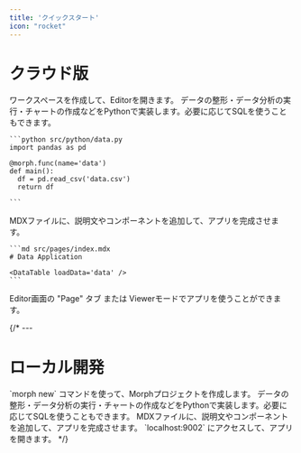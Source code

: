 ```yaml
---
title: 'クイックスタート'
icon: "rocket"
---
```


# クラウド版

<Steps>
  <Step title="ワークスペースを作成する">
    ワークスペースを作成して、Editorを開きます。
  </Step>
  <Step title="データ処理をPythonで実装する">
    データの整形・データ分析の実行・チャートの作成などをPythonで実装します。必要に応じてSQLを使うこともできます。

    ```python src/python/data.py
    import pandas as pd

    @morph.func(name='data')
    def main():
      df = pd.read_csv('data.csv')
      return df

    ```
  </Step>
  <Step title="MDXファイルを編集する">
    MDXファイルに、説明文やコンポーネントを追加して、アプリを完成させます。

    ```md src/pages/index.mdx
    # Data Application

    <DataTable loadData='data' />
    ```
  </Step>
  <Step title="Pageタブ または Viewerモードでアプリを使う">
    Editor画面の "Page" タブ または Viewerモードでアプリを使うことができます。
  </Step>
</Steps>

{/* ---

# ローカル開発

<Steps>
  <Step title="Morphプロジェクトを作成する">
    `morph new` コマンドを使って、Morphプロジェクトを作成します。
  </Step>
  <Step title="データ処理をPythonで実装する">
    データの整形・データ分析の実行・チャートの作成などをPythonで実装します。必要に応じてSQLを使うこともできます。
  </Step>
  <Step title="MDXファイルを編集する">
    MDXファイルに、説明文やコンポーネントを追加して、アプリを完成させます。
  </Step>
  <Step title="ブラウザでアプリを開く">
    `localhost:9002` にアクセスして、アプリを開きます。
  </Step>
</Steps> */}